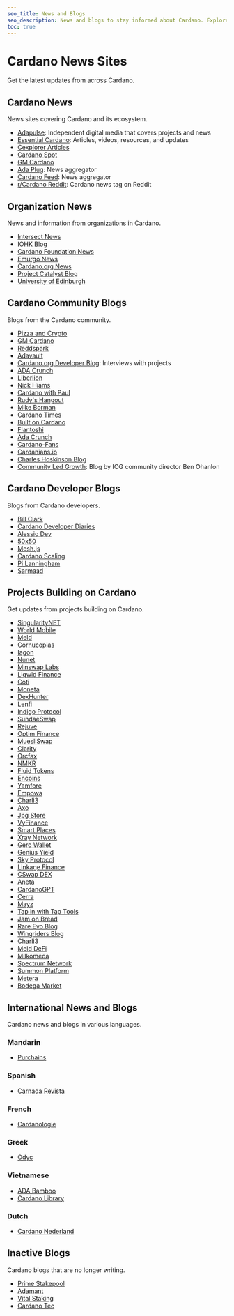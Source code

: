 ```yaml
---
seo_title: News and Blogs
seo_description: News and blogs to stay informed about Cardano. Explore news platforms, community articles, international blogs by language, and Cardano project media.
toc: true
---
```


# Cardano News Sites

Get the latest updates from across Cardano.

## Cardano News

News sites covering Cardano and its ecosystem.

- [Adapulse](https://adapulse.io/): Independent digital media that covers projects and news
- [Essential Cardano](https://www.essentialcardano.io/content): Articles, videos, resources, and updates
- [Cexplorer Articles](https://cexplorer.io/article)<OS repoURL="https://github.com/cexplorer/cexplorer.io" />
- [Cardano Spot](https://cardanospot.io/news-feed)<OS repoURL="https://github.com/emurgo" />
- [GM Cardano](https://gmcardano.com/)<OS repoURL="https://github.com/LloydDuhon" />
- [Ada Plug](https://adaplug.com/blog/): News aggregator
- [Cardano Feed](https://cardanofeed.com/): News aggregator
- [r/Cardano Reddit](https://www.reddit.com/r/cardano/?f=flair_name%3A%22News%22): Cardano news tag on Reddit

## Organization News

News and information from organizations in Cardano.

- [Intersect News](https://www.intersectmbo.org/news)<OS repoURL="https://github.com/IntersectMBO" />
- [IOHK Blog](https://iohk.io/en/blog/posts/page-1/)<OS repoURL="https://github.com/input-output-hk" />
- [Cardano Foundation News](https://cardanofoundation.org/en/news/)<OS repoURL="https://github.com/cardano-foundation" />
- [Emurgo News](https://www.emurgo.io/press-news/)<OS repoURL="https://github.com/emurgo" />
- [Cardano.org News](https://cardano.org/news/)<OS repoURL="https://github.com/cardano-foundation" />
- [Project Catalyst Blog](https://projectcatalyst.io/blog)<OS repoURL="https://github.com/Project-Catalyst" />
- [University of Edinburgh](https://blogs.ed.ac.uk/blockchain/tag/cardano/)<OS repoURL="https://github.com/Blockchain-Technology-Lab" />

## Cardano Community Blogs

Blogs from the Cardano community.

- [Pizza and Crypto](https://pizzadcrypto.substack.com/)
- [GM Cardano](https://gmcardano.com)
- [Reddspark](https://reddspark.blog/)
- [Adavault](https://adavault.com/index.php/cardano-and-crypto-news-blog/)
- [Cardano.org Developer Blog](https://developers.cardano.org/blog/): Interviews with projects
- [ADA Crunch](https://adacrunch.medium.com/)
- [Liberlion](https://liberlion.medium.com/)
- [Nick Hiams](https://oleum-stakepool.medium.com/)
- [Cardano with Paul](https://www.cardanowithpaul.com/blog/)
- [Rudy's Hangout](https://medium.com/@roymavila)
- [Mike Borman](https://medium.com/@mikeborman)
- [Cardano Times](https://thecardanotimes.medium.com/)
- [Built on Cardano](https://builtoncardano.com/blog)
- [Flantoshi](https://medium.com/@flantoshi)
- [Ada Crunch](https://adacrunch.medium.com/)
- [Cardano-Fans](https://cardano-fans.medium.com/)
- [Cardanians.io](https://cardanians.io/en/blog)
- [Charles Hoskinson Blog](https://hoskinsoncharles.blogspot.com/?m=1)
- [Community Led Growth](https://communityledgrowth.substack.com/): Blog by IOG community director Ben Ohanlon

## Cardano Developer Blogs

Blogs from Cardano developers.

- [Bill Clark](https://billclark.beehiiv.com/)
- [Cardano Developer Diaries](https://blocksplained.substack.com/)
- [Alessio Dev](https://medium.com/@alessio.dev)
- [50x50](https://medium.com/@alexeusgr)
- [Mesh.js](https://meshjs.medium.com/)
- [Cardano Scaling](https://cardano-scaling.org/monthly/)
- [Pi Lanningham](https://www.314pool.com/)
- [Sarmaad](https://sarmaad.com/blog)

## Projects Building on Cardano

Get updates from projects building on Cardano.

- [SingularityNET](https://blog.singularitynet.io/)
- [World Mobile](https://worldmobile.io/blog/)
- [Meld](https://medium.com/onmeld)
- [Cornucopias](https://cornucopias.io/blog)
- [Iagon](https://blog.iagon.com/)
- [Nunet](https://medium.com/nunet)
- [Minswap Labs](https://minswap-labs.medium.com/)
- [Liqwid Finance](https://liqwidfinance.substack.com/)
- [Coti](https://medium.com/cotinetwork)
- [Moneta](https://medium.com/@MehenOfficial)
- [DexHunter](https://dexhunterio.medium.com/)
- [Lenfi](https://medium.com/@lenfi)
- [Indigo Protocol](https://indigoprotocol1.medium.com/)
- [SundaeSwap](https://sundaeswap-finance.medium.com/)
- [Rejuve](https://www.rejuve.ai/blog)
- [Optim Finance](https://optim-labs.medium.com/)
- [MuesliSwap](https://medium.com/@muesliswap)
- [Clarity](https://medium.com/@Clarity_)
- [Orcfax](https://medium.com/@orcfax)
- [NMKR](https://www.nmkr.io/blog)
- [Fluid Tokens](https://medium.com/@FluidTokens)
- [Encoins](https://encoins-crypto.medium.com/)
- [Yamfore](https://bigblymp.medium.com/)
- [Empowa](https://empowa-io.medium.com/)
- [Charli3](https://oraclecharli3.medium.com/)
- [Axo](https://www.axo.trade/newsroom/categories/news)
- [Jpg Store](https://blog.jpg.store/)
- [VyFinance](https://vyfinance.medium.com/)
- [Smart Places](https://smartplacesprotocol.medium.com/)
- [Xray Network](https://xray-network.medium.com/)
- [Gero Wallet](https://www.gerowallet.io/blog)
- [Genius Yield](https://academy.geniusyield.co/)
- [Sky Protocol](https://medium.com/@skyprotocol)
- [Linkage Finance](https://medium.com/@LinkageFinance)
- [CSwap DEX](https://medium.com/@cswapdex)
- [Aneta](https://medium.com/@anetaBTC)
- [CardanoGPT](https://medium.com/@cardanogpt)
- [Cerra](https://medium.com/@cerra_io)
- [Mayz](https://medium.com/@MAYZ.io)
- [Tap in with Tap Tools](https://medium.com/@TapInWithTapTools)
- [Jam on Bread](https://blog.jamonbread.io/en)
- [Rare Evo Blog](https://rareevo.io/rare-network-blog)
- [Wingriders Blog](https://medium.com/@wingriderscom)
- [Charli3](https://oraclecharli3.medium.com/)
- [Meld DeFi](https://medium.com/meld-defi)
- [Milkomeda](https://medium.com/@milkomedafoundation)
- [Spectrum Network](https://spectrumxnet.medium.com/)
- [Summon Platform](https://summonplatform.io/blog/)
- [Metera](https://meteraprotocol.medium.com/)
- [Bodega Market](https://medium.com/@bodegacardano)

## International News and Blogs

Cardano news and blogs in various languages.

### Mandarin

- [Purchains](https://news.purchains.com/)

### Spanish

- [Carnada Revista](https://issuu.com/carnadarevista)

### French

- [Cardanologie](https://cardanologie.fr/)

### Greek

- [Odyc](https://odyc.gr/)

### Vietnamese

- [ADA Bamboo](https://ada-bamboo.com/)
- [Cardano Library](https://cardanolibrary.net/category/news/cardano-news/)

### Dutch

- [Cardano Nederland](https://cardanonederland.nl/)

## Inactive Blogs

Cardano blogs that are no longer writing.

- [Prime Stakepool](https://www.primestakepool.com/blog-1)
- [Adamant](https://medium.com/@adamantsecurity)
- [Vital Staking](https://vital-responsible-staking.medium.com/)
- [Cardano Tec](https://cardanotec.com/category/cardano/)
